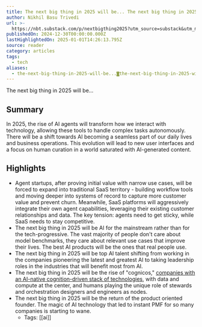 ```yaml
---
title: The next big thing in 2025 will be... The next big thing in 2025 will be...
author: Nikhil Basu Trivedi
url: >-
  https://nbt.substack.com/p/nextbigthing2025?utm_source=substack&utm_medium=email
publishedOn: 2024-12-30T00:00:00.000Z
lastHighlightedOn: 2025-01-01T14:26:13.795Z
source: reader
category: articles
tags:
  - tech
aliases:
  - the-next-big-thing-in-2025-will-be...◙the-next-big-thing-in-2025-will-be...
---
```

The next big thing in 2025 will be...

## Summary

In 2025, the rise of AI agents will transform how we interact with technology, allowing these tools to handle complex tasks autonomously. There will be a shift towards AI becoming a seamless part of our daily lives and business operations. This evolution will lead to new user interfaces and a focus on human curation in a world saturated with AI-generated content.

## Highlights
- Agent startups, after proving initial value with narrow use cases, will be forced to expand into traditional SaaS territory - building workflow tools and moving deeper into systems of record to capture more customer value and prevent churn. Meanwhile, SaaS platforms will aggressively integrate their own agent capabilities, leveraging their existing customer relationships and data. The key tension: agents need to get sticky, while SaaS needs to stay competitive.
- The next big thing in 2025 will be AI for the mainstream rather than for the tech-progressive. The vast majority of people don't care about model benchmarks, they care about relevant use cases that improve their lives. The best AI products will be the ones that real people use.
- The next big thing in 2025 will be top AI talent shifting from working in the companies pioneering the latest and greatest AI to taking leadership roles in the industries that will benefit most from AI.
- The next big thing in 2025 will be the rise of "cognicos," [companies with an AI-native cognition-driven stack of technologies](https://www.implications.com/p/the-cognition-stack-for-ai-native), with data and compute at the center, and humans playing the unique role of stewards and orchestration designers and engineers as nodes.
- The next big thing in 2025 will be the return of the product oriented founder. The magic of AI technology that led to instant PMF for so many companies is starting to wane.
    - Tags: [[ai]]

